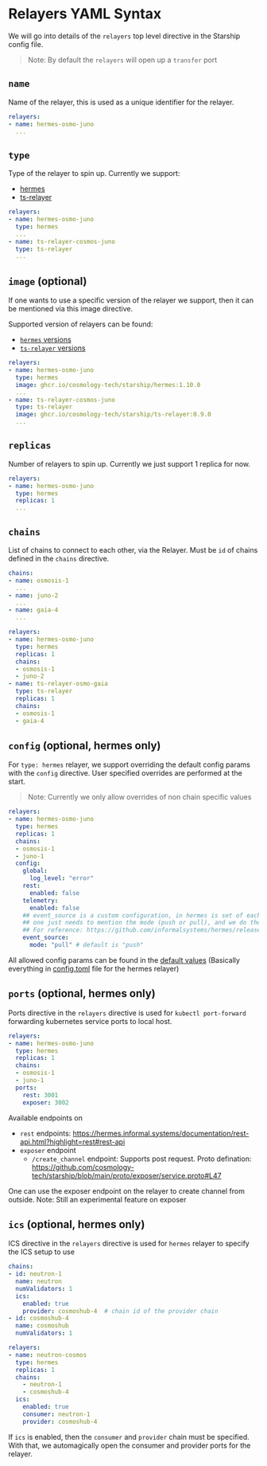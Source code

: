 # Relayers YAML Syntax

We will go into details of the `relayers` top level directive in the Starship config file.

> Note: By default the `relayers` will open up a `transfer` port

## `name`
Name of the relayer, this is used as a unique identifier for the relayer.
```yaml
relayers:
- name: hermes-osmo-juno
  ...
```

## `type`
Type of the relayer to spin up. Currently we support:
* [hermes](https://github.com/informalsystems/hermes)
* [ts-relayer](https://github.com/confio/ts-relayer)

```yaml
relayers:
- name: hermes-osmo-juno
  type: hermes
  ...
- name: ts-relayer-cosmos-juno
  type: ts-relayer
  ...
```

## `image` (optional)
If one wants to use a specific version of the relayer we support,
then it can be mentioned via this image directive.

Supported version of relayers can be found:
* [`hermes` versions](https://github.com/cosmology-tech/starship/pkgs/container/starship%2Fhermes/versions?filters%5Bversion_type%5D=tagged)
* [`ts-relayer` versions](https://github.com/cosmology-tech/starship/pkgs/container/starship%2Fts-relayer/versions?filters%5Bversion_type%5D=tagged)

```yaml
relayers:
- name: hermes-osmo-juno
  type: hermes
  image: ghcr.io/cosmology-tech/starship/hermes:1.10.0
  ...
- name: ts-relayer-cosmos-juno
  type: ts-relayer
  image: ghcr.io/cosmology-tech/starship/ts-relayer:0.9.0
  ...
```

## `replicas`
Number of relayers to spin up. Currently we just support 1 replica for now.
```yaml
relayers:
- name: hermes-osmo-juno
  type: hermes
  replicas: 1
  ...
```

## `chains`
List of chains to connect to each other, via the Relayer.
Must be `id` of chains defined in the `chains` directive.

```yaml
chains:
- name: osmosis-1
  ...
- name: juno-2
  ...
- name: gaia-4
  ...

relayers:
- name: hermes-osmo-juno
  type: hermes
  replicas: 1
  chains:
  - osmosis-1
  - juno-2
- name: ts-relayer-osmo-gaia
  type: ts-relayer
  replicas: 1
  chains:
  - osmosis-1
  - gaia-4
```

## `config` (optional, hermes only)

For `type: hermes` relayer, we support overriding the default config params with the `config` directive.
User specified overrides are performed at the start.

> Note: Currently we only allow overrides of non chain specific values

```yaml
relayers:
- name: hermes-osmo-juno
  type: hermes
  replicas: 1
  chains:
  - osmosis-1
  - juno-1
  config:
    global:
      log_level: "error"
    rest:
      enabled: false
    telemetry:
      enabled: false
    ## event_source is a custom configuration, in hermes is set of each of the chains
    ## one just needs to mention the mode (push or pull), and we do the rest
    ## For reference: https://github.com/informalsystems/hermes/releases/tag/v1.6.0
    event_source:
      mode: "pull" # default is "push"
```

All allowed config params can be found in the [default values](https://github.com/cosmology-tech/starship/pull/185/files#diff-b6d755bc9ec9f0229fa0fc7beff17964f31889df81dbd5a16764ed8cdecbfa96R286-R310)
(Basically everything in [config.toml](https://github.com/informalsystems/hermes/blob/master/config.toml#L8...L111) file for the hermes relayer)

## `ports` (optional, hermes only)
Ports directive in the `relayers` directive is used for `kubectl port-forward` forwarding kubernetes service ports to local host.
```yaml
relayers:
- name: hermes-osmo-juno
  type: hermes
  replicas: 1
  chains:
  - osmosis-1
  - juno-1
  ports:
    rest: 3001
    exposer: 3002
```

Available endpoints on
* `rest` endpoints: https://hermes.informal.systems/documentation/rest-api.html?highlight=rest#rest-api
* `exposer` endpoint
  * `/create_channel` endpoint: Supports post request. Proto defination: https://github.com/cosmology-tech/starship/blob/main/proto/exposer/service.proto#L47

One can use the exposer endpoint on the relayer to create channel from outside.
Note: Still an experimental feature on exposer

## `ics` (optional, hermes only)
ICS directive in the `relayers` directive is used for `hermes` relayer to specify the ICS setup to use

```yaml
chains:
- id: neutron-1
  name: neutron
  numValidators: 1
  ics:
    enabled: true
    provider: cosmoshub-4  # chain id of the provider chain
- id: cosmoshub-4
  name: cosmoshub
  numValidators: 1

relayers:
- name: neutron-cosmos
  type: hermes
  replicas: 1
  chains:
    - neutron-1
    - cosmoshub-4
  ics:
    enabled: true
    consumer: neutron-1
    provider: cosmoshub-4
```

If `ics` is enabled, then the `consumer` and `provider` chain must be specified. With that, we automagically open the consumer and provider ports for the relayer.

